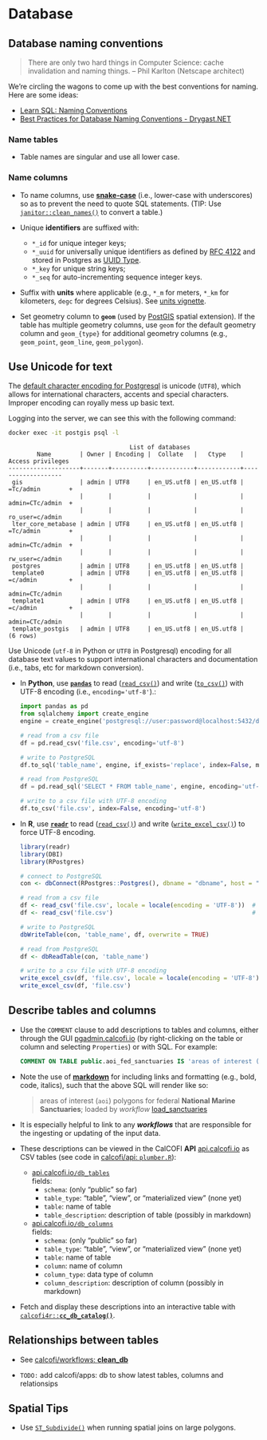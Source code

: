 # Database

## Database naming conventions

> There are only two hard things in Computer Science: cache invalidation and naming things. -- Phil Karlton (Netscape architect)

We're circling the wagons to come up with the best conventions for naming. Here are some ideas:

- [Learn SQL: Naming Conventions](https://www.sqlshack.com/learn-sql-naming-conventions/)
- [Best Practices for Database Naming Conventions - Drygast.NET](https://drygast.net/blog/post/database_naming_conventions)

### Name tables

- Table names are singular and use all lower case.

### Name columns

- To name columns, use [**snake-case**](https://cran.r-project.org/web/packages/snakecase/vignettes/introducing-the-snakecase-package.html) (i.e., lower-case with underscores) so as to prevent the need to quote SQL statements. (TIP: Use [`janitor::clean_names()`](https://sfirke.github.io/janitor/reference/clean_names.html) to convert a table.)

- Unique **identifiers** are suffixed with:
  - `*_id` for unique integer keys;
  - `*_uuid` for universally unique identifiers as defined by [RFC 4122](https://datatracker.ietf.org/doc/html/rfc4122) and stored in Postgres as [UUID Type](https://www.postgresql.org/docs/current/datatype-uuid.html).
  - `*_key` for unique string keys;
  - `*_seq` for auto-incrementing sequence integer keys.

- Suffix with **units** where applicable (e.g., `*_m` for meters, `*_km` for kilometers, `degc` for degrees Celsius). See [units vignette](https://cran.r-project.org/web/packages/units/vignettes/measurement_units_in_R.html).

- Set geometry column to **`geom`** (used by [PostGIS](https://postgis.net) spatial extension). If the table has multiple geometry columns, use `geom` for the default geometry column and `geom_{type}` for additional geometry columns (e.g., `geom_point`, `geom_line`, `geom_polygon`).

## Use Unicode for text

The [default character encoding for Postgresql](https://www.postgresql.org/docs/current/multibyte.html#MULTIBYTE-SETTING) is unicode (`UTF8`), which allows for international characters, accents and special characters. Improper encoding can royally mess up basic text.

Logging into the server, we can see this with the following command:

```bash
docker exec -it postgis psql -l
```

```
                                  List of databases
        Name        | Owner | Encoding |  Collate   |   Ctype    | Access privileges 
--------------------+-------+----------+------------+------------+-------------------
 gis                | admin | UTF8     | en_US.utf8 | en_US.utf8 | =Tc/admin        +
                    |       |          |            |            | admin=CTc/admin  +
                    |       |          |            |            | ro_user=c/admin
 lter_core_metabase | admin | UTF8     | en_US.utf8 | en_US.utf8 | =Tc/admin        +
                    |       |          |            |            | admin=CTc/admin  +
                    |       |          |            |            | rw_user=c/admin
 postgres           | admin | UTF8     | en_US.utf8 | en_US.utf8 | 
 template0          | admin | UTF8     | en_US.utf8 | en_US.utf8 | =c/admin         +
                    |       |          |            |            | admin=CTc/admin
 template1          | admin | UTF8     | en_US.utf8 | en_US.utf8 | =c/admin         +
                    |       |          |            |            | admin=CTc/admin
 template_postgis   | admin | UTF8     | en_US.utf8 | en_US.utf8 | 
(6 rows)
```

Use Unicode (`utf-8` in Python or `UTF8` in Postgresql) encoding for all database text values to support international characters and documentation (i.e., tabs, etc for markdown conversion).

- In **Python**, use [**`pandas`**](https://pandas.pydata.org/docs/index.html) to read ([`read_csv()`](https://pandas.pydata.org/docs/reference/api/pandas.read_csv.html)) and write ([`to_csv()`](https://pandas.pydata.org/docs/reference/api/pandas.DataFrame.to_csv.html)) with UTF-8 encoding (i.e., `encoding='utf-8'`).:
  
  ```python
  import pandas as pd
  from sqlalchemy import create_engine
  engine = create_engine('postgresql://user:password@localhost:5432/dbname')
  
  # read from a csv file
  df = pd.read_csv('file.csv', encoding='utf-8')
  
  # write to PostgreSQL
  df.to_sql('table_name', engine, if_exists='replace', index=False, method='multi', chunksize=1000, encoding='utf-8')
  
  # read from PostgreSQL
  df = pd.read_sql('SELECT * FROM table_name', engine, encoding='utf-8')
  
  # write to a csv file with UTF-8 encoding
  df.to_csv('file.csv', index=False, encoding='utf-8')
  ```

- In **R**, use [**`readr`**](https://readr.tidyverse.org/index.html) to read ([`read_csv()`](https://readr.tidyverse.org/reference/read_delim.html)) and write ([`write_excel_csv()`](https://readr.tidyverse.org/reference/write_delim.html)) to force UTF-8 encoding.
  
  ```r
  library(readr)
  library(DBI)
  library(RPostgres)
  
  # connect to PostgreSQL
  con <- dbConnect(RPostgres::Postgres(), dbname = "dbname", host = "localhost", port = 5432, user = "user", password = "password")
  
  # read from a csv file
  df <- read_csv('file.csv', locale = locale(encoding = 'UTF-8'))  # explicit
  df <- read_csv('file.csv')                                       # implicit
  
  # write to PostgreSQL
  dbWriteTable(con, 'table_name', df, overwrite = TRUE)
  
  # read from PostgreSQL
  df <- dbReadTable(con, 'table_name')
  
  # write to a csv file with UTF-8 encoding
  write_excel_csv(df, 'file.csv', locale = locale(encoding = 'UTF-8'))  # explicit
  write_excel_csv(df, 'file.csv')                                       # implicit
  ```

## Describe tables and columns

- Use the `COMMENT` clause to add descriptions to tables and columns, either through the GUI [pgadmin.calcofi.io](https://pgadmin.calcofi.io/) (by right-clicking on the table or column and selecting `Properties`) or with SQL. For example:

  ```sql
  COMMENT ON TABLE public.aoi_fed_sanctuaries IS 'areas of interest (`aoi`) polygons for federal **National Marine Sanctuaries**; loaded by _workflow_ [load_sanctuaries](https://calcofi.io/workflows/load_sanctuaries.html)';
  ```

- Note the use of [**markdown**](https://www.markdownguide.org/cheat-sheet/) for including links and formatting (e.g., bold, code, italics), such that the above SQL will render like so:
   
   > areas of interest (`aoi`) polygons for federal **National Marine Sanctuaries**; loaded by _workflow_ [load_sanctuaries](https://calcofi.io/workflows/load_sanctuaries.html)

- It is especially helpful to link to any _**workflows**_ that are responsible for the ingesting or updating of the input data.

- These descriptions can be viewed in the CalCOFI **API** [api.calcofi.io](https://api.calcofi.io) as CSV tables (see code in [calcofi/api: `plumber.R`](https://github.com/CalCOFI/api/blob/8ad9d9ad62fd526d4b8da23357759f1ad196cb88/plumber.R#L916-L990)):
  - [api.calcofi.io`/db_tables`](https://api.calcofi.io/db_tables)\
    fields:\
    - `schema`: (only "public" so far)
    - `table_type`: "table", "view", or "materialized view" (none yet)
    - `table`: name of table
    - `table_description`: description of table (possibly in markdown)
  - [api.calcofi.io`/db_columns`](https://api.calcofi.io/db_columns)\
    fields:\
    - `schema`: (only "public" so far)
    - `table_type`: "table", "view", or "materialized view" (none yet)
    - `table`: name of table
    - `column`: name of column
    - `column_type`: data type of column
    - `column_description`: description of column (possibly in markdown)

- Fetch and display these descriptions into an interactive table with [`calcofi4r::`**`cc_db_catalog()`**](https://calcofi.io/calcofi4r/reference/cc_db_catalog.html).

## Relationships between tables

- See [calcofi/workflows: **clean_db**](https://calcofi.io/workflows/clean_db.html)\

- `TODO:` add calcofi/apps: db to show latest tables, columns and relationsips

## Spatial Tips

- Use [`ST_Subdivide()`](https://postgis.net/docs/ST_Subdivide.html) when running spatial joins on large polygons.

